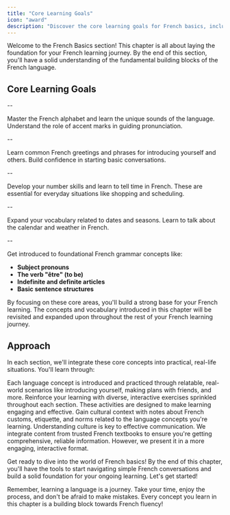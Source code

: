 ```yaml
---
title: "Core Learning Goals"
icon: "award"
description: "Discover the core learning goals for French basics, including essential grammar concepts, pronunciation, vocabulary, and sentence structures for beginners."
---
```


Welcome to the French Basics section! This chapter is all about laying the foundation for your French learning journey. By the end of this section, you'll have a solid understanding of the fundamental building blocks of the French language. 

## Core Learning Goals

<Card title="Pronunciation" icon="microphone">
--

Master the French alphabet and learn the unique sounds of the language. Understand the role of accent marks in guiding pronunciation.
</Card>

<Card title="Greetings and Introductions" icon="handshake">
--

Learn common French greetings and phrases for introducing yourself and others. Build confidence in starting basic conversations.
</Card>

<Card title="Numbers and Telling Time" icon="clock">
--

Develop your number skills and learn to tell time in French. These are essential for everyday situations like shopping and scheduling.
</Card>

<Card title="Days, Months, and Seasons" icon="calendar-days">
-- 

Expand your vocabulary related to dates and seasons. Learn to talk about the calendar and weather in French.
</Card>

<Card title="Basic Grammar Concepts" icon="spell-check">
--

Get introduced to foundational French grammar concepts like:

- **Subject pronouns**
- **The verb "être" (to be)**
- **Indefinite and definite articles**
- **Basic sentence structures**
</Card>

By focusing on these core areas, you'll build a strong base for your French learning. The concepts and vocabulary introduced in this chapter will be revisited and expanded upon throughout the rest of your French learning journey.

## Approach

In each section, we'll integrate these core concepts into practical, real-life situations. You'll learn through:

<Card title="Engaging Scenarios" icon="users">
Each language concept is introduced and practiced through relatable, real-world scenarios like introducing yourself, making plans with friends, and more.
</Card>

<Card title="Interactive Exercises" icon="list-check">
Reinforce your learning with diverse, interactive exercises sprinkled throughout each section. These activities are designed to make learning engaging and effective.
</Card>

<Card title="Cultural Insights" icon="globe">
Gain cultural context with notes about French customs, etiquette, and norms related to the language concepts you're learning. Understanding culture is key to effective communication.
</Card>

<Card title="Textbook Integration" icon="book">
We integrate content from trusted French textbooks to ensure you're getting comprehensive, reliable information. However, we present it in a more engaging, interactive format.
</Card>

Get ready to dive into the world of French basics! By the end of this chapter, you'll have the tools to start navigating simple French conversations and build a solid foundation for your ongoing learning. Let's get started!

<Note>
Remember, learning a language is a journey. Take your time, enjoy the process, and don't be afraid to make mistakes. Every concept you learn in this chapter is a building block towards French fluency!
</Note>
